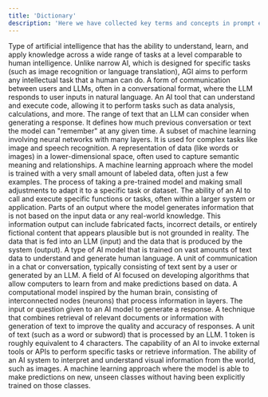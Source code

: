 ```yaml
---
title: 'Dictionary'
description: 'Here we have collected key terms and concepts in prompt engineering and AI for you.'
---
```


<AccordionGroup>
    <Accordion title="Artificial General Intelligence (AGI)">
    Type of artificial intelligence that has the ability to understand, learn, and apply knowledge across a wide range of tasks at a level comparable to human intelligence. Unlike narrow AI, which is designed for specific tasks (such as image recognition or language translation), AGI aims to perform any intellectual task that a human can do.
</Accordion>

<Accordion title="Chat">
    A form of communication between users and LLMs, often in a conversational format, where the LLM responds to user inputs in natural language.
</Accordion>

<Accordion title="Code Interpreter">
    An AI tool that can understand and execute code, allowing it to perform tasks such as data analysis, calculations, and more.
</Accordion>

<Accordion title="Context Window">
    The range of text that an LLM can consider when generating a response. It defines how much previous conversation or text the model can "remember" at any given time.
</Accordion>

<Accordion title="Deep Learning (DL)">
    A subset of machine learning involving neural networks with many layers. It is used for complex tasks like image and speech recognition.
</Accordion>

<Accordion title="Embedding">
    A representation of data (like words or images) in a lower-dimensional space, often used to capture semantic meaning and relationships.
</Accordion>

<Accordion title="Few-shot Learning">
    A machine learning approach where the model is trained with a very small amount of labeled data, often just a few examples.
</Accordion>

<Accordion title="Fine-tuning">
    The process of taking a pre-trained model and making small adjustments to adapt it to a specific task or dataset.
</Accordion>

<Accordion title="Tool-calling">
    The ability of an AI to call and execute specific functions or tasks, often within a larger system or application.
</Accordion>

<Accordion title="Hallucinations">
    Parts of an output where the model generates information that is not based on the input data or any real-world knowledge. This information output can include fabricated facts, incorrect details, or entirely fictional content that appears plausible but is not grounded in reality.
</Accordion>

<Accordion title="Input/Output">
    The data that is fed into an LLM (input) and the data that is produced by the system (output).
</Accordion>

<Accordion title="LLM (Large Language Model)">
    A type of AI model that is trained on vast amounts of text data to understand and generate human language.
</Accordion>

<Accordion title="Message">
    A unit of communication in a chat or conversation, typically consisting of text sent by a user or generated by an LLM.
</Accordion>

<Accordion title="ML (Machine Learning)">
    A field of AI focused on developing algorithms that allow computers to learn from and make predictions based on data.
</Accordion>

<Accordion title="Neural Network">
    A computational model inspired by the human brain, consisting of interconnected nodes (neurons) that process information in layers.
</Accordion>

<Accordion title="Prompt">
    The input or question given to an AI model to generate a response.
</Accordion>

<Accordion title="RAG (Retrieval-Augmented Generation)">
    A technique that combines retrieval of relevant documents or information with generation of text to improve the quality and accuracy of responses.
</Accordion>

<Accordion title="Token">
    A unit of text (such as a word or subword) that is processed by an LLM. 1 token is roughly equivalent to 4 characters.
</Accordion>

<Accordion title="Tool-calling">
    The capability of an AI to invoke external tools or APIs to perform specific tasks or retrieve information.
</Accordion>

<Accordion title="Vision">
    The ability of an AI system to interpret and understand visual information from the world, such as images.
</Accordion>

<Accordion title="Zero-shot Learning">
    A machine learning approach where the model is able to make predictions on new, unseen classes without having been explicitly trained on those classes.
</Accordion>

</AccordionGroup>
